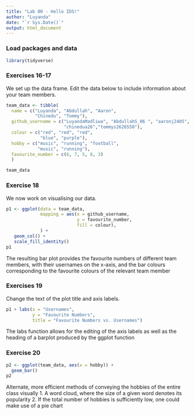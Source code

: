 ```yaml
---
title: "Lab 00 - Hello IDS!"
author: "Luyanda"
date: "`r Sys.Date()`"
output: html_document
---
```


### Load packages and data

```r
library(tidyverse) 
```

### Exercises 16-17

We set up the data frame. Edit the data below to include information about your team members.

```r
team_data <- tibble(
  name = c("Luyanda", "Abdullah", "Aaron", 
           "Chinedu", "Tommy"),
  github_username = c("LuyandaMadliwa", "AbdullahS_06 ", "aaronj2405", 
                      "chinedua26","tommys2626550"), 
  colour = c("red", "red", "red",
             "blue", "purple"),
  hobby = c("music", "running", "football", 
            "music", "running"),
  favourite_number = c(6, 7, 5, 8, 3)
  )

team_data
```

### Exercise 18

We now work on visualising our data. 

```r
p1 <- ggplot(data = team_data, 
             mapping = aes(x = github_username, 
                           y = favourite_number,
                           fill = colour), 
             ) +
   geom_col() +
   scale_fill_identity()
p1
```


The resulting bar plot provides the favourite numbers of different team members, with their usernames on the x-axis, and the bar colours corresponding to the favourite colours of the relevant team member

### Exercises 19

Change the text of the plot title and axis labels.

```r
p1 + labs(x = "Usernames", 
          y = "Favourite Numbers",
          title = "Favourite Numbers vs. Usernames")
```

The labs function allows for the editing of the axis labels as well as the heading of a barplot produced by the ggplot function

### Exercise 20

```r
p2 <- ggplot(team_data, aes(x = hobby)) +
  geom_bar()
p2
```

Alternate, more efficient methods of conveying the hobbies of the entire class visually
1. A word cloud, where the size of a given word denotes its popularity
2. If the total number of hobbies is sufficiently low, one could make use of a pie chart 
